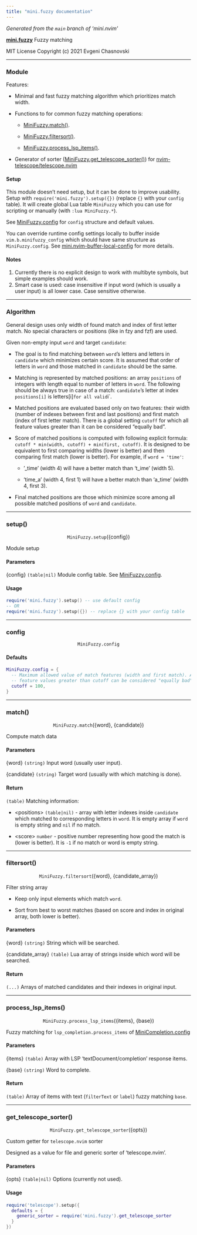 ```yaml
---
title: "mini.fuzzy documentation"
---
```


_Generated from the `main` branch of 'mini.nvim'_

<a name="mini.fuzzy" href="mini-fuzzy.qmd#mini.fuzzy"><b>mini.fuzzy</b></a> Fuzzy matching

MIT License Copyright (c) 2021 Evgeni Chasnovski

---

### Module {#module .help-syntax-right-anchor}

Features:

- Minimal and fast fuzzy matching algorithm which prioritizes match width.


- Functions to for common fuzzy matching operations:

    - [MiniFuzzy.match()](mini-fuzzy.qmd#minifuzzy.match).

    - [MiniFuzzy.filtersort()](mini-fuzzy.qmd#minifuzzy.filtersort).

    - [MiniFuzzy.process\_lsp\_items()](mini-fuzzy.qmd#minifuzzy.process_lsp_items).


- Generator of sorter ([MiniFuzzy.get\_telescope\_sorter()](mini-fuzzy.qmd#minifuzzy.get_telescope_sorter)) for
  [nvim-telescope/telescope.nvim](https://github.com/nvim-telescope/telescope.nvim)

#### Setup {#module-setup}


This module doesn't need setup, but it can be done to improve usability.
Setup with `require('mini.fuzzy').setup({})` (replace `{}` with your
`config` table). It will create global Lua table `MiniFuzzy` which you can
use for scripting or manually (with `:lua MiniFuzzy.*`).

See [MiniFuzzy.config](mini-fuzzy.qmd#minifuzzy.config) for `config` structure and default values.

You can override runtime config settings locally to buffer inside
`vim.b.minifuzzy_config` which should have same structure as
`MiniFuzzy.config`.
See [mini.nvim-buffer-local-config](mini-nvim.qmd#mini.nvim-buffer-local-config) for more details.

#### Notes {#module-notes}


1. Currently there is no explicit design to work with multibyte symbols,
   but simple examples should work.
2. Smart case is used: case insensitive if input word (which is usually a
   user input) is all lower case. Case sensitive otherwise.

---

### Algorithm {#minifuzzy-algorithm .help-syntax-right-anchor}

General design uses only width of found match and index of first letter
match. No special characters or positions (like in fzy and fzf) are used.

Given non-empty input `word` and target `candidate`:

- The goal is to find matching between `word`'s letters and letters in
  `candidate` which minimizes certain score. It is assumed that order of
  letters in `word` and those matched in `candidate` should be the same.


- Matching is represented by matched positions: an array `positions` of
  integers with length equal to number of letters in `word`. The following
  should be always true in case of a match: `candidate`'s letter at index
  `positions[i]` is letters[i]` for all valid `i`.


- Matched positions are evaluated based only on two features: their width
  (number of indexes between first and last positions) and first match
  (index of first letter match). There is a global setting `cutoff` for
  which all feature values greater than it can be considered "equally bad".


- Score of matched positions is computed with following explicit formula:
  `cutoff * min(width, cutoff) + min(first, cutoff)`. It is designed to be
  equivalent to first comparing widths (lower is better) and then comparing
  first match (lower is better). For example, if `word = 'time'`:

    - '_time' (width 4) will have a better match than 't_ime' (width 5).

    - 'time_a' (width 4, first 1) will have a better match than 'a_time'
      (width 4, first 3).


- Final matched positions are those which minimize score among all possible
  matched positions of `word` and `candidate`.

---

### setup() {#minifuzzy.setup .help-syntax-right-anchor}

<p align="center">`MiniFuzzy.setup`(<span class="help-syntax-special">{config}</span>)</p>
Module setup

#### Parameters {#minifuzzy.setup-parameters}



<span class="help-syntax-special">{config}</span> `(table|nil)` Module config table. See [MiniFuzzy.config](mini-fuzzy.qmd#minifuzzy.config).

#### Usage {#minifuzzy.setup-usage}



  ```lua
  require('mini.fuzzy').setup() -- use default config
  -- OR
  require('mini.fuzzy').setup({}) -- replace {} with your config table
  ```

---

### config {#minifuzzy.config .help-syntax-right-anchor}

<p align="center">`MiniFuzzy.config`</p>
#### Defaults {#minifuzzy.config-defaults}



  ```lua
  MiniFuzzy.config = {
    -- Maximum allowed value of match features (width and first match). All
    -- feature values greater than cutoff can be considered "equally bad".
    cutoff = 100,
  }
  ```

---

### match() {#minifuzzy.match .help-syntax-right-anchor}

<p align="center">`MiniFuzzy.match`(<span class="help-syntax-special">{word}</span>, <span class="help-syntax-special">{candidate}</span>)</p>
Compute match data

#### Parameters {#minifuzzy.match-parameters}



<span class="help-syntax-special">{word}</span> `(string)` Input word (usually user input).

<span class="help-syntax-special">{candidate}</span> `(string)` Target word (usually with which matching is done).

#### Return {#minifuzzy.match-return}


`(table)` Matching information:

  - <span class="help-syntax-keys">\<positions\></span> `(table|nil)` - array with letter indexes inside `candidate`
    which matched to corresponding letters in `word`. It is empty array if
    `word` is empty string and `nil` if no match.

  - <span class="help-syntax-keys">\<score\></span> `number` - positive number representing how good the match is
    (lower is better). It is `-1` if no match or word is empty string.

---

### filtersort() {#minifuzzy.filtersort .help-syntax-right-anchor}

<p align="center">`MiniFuzzy.filtersort`(<span class="help-syntax-special">{word}</span>, <span class="help-syntax-special">{candidate_array}</span>)</p>
Filter string array


- Keep only input elements which match `word`.

- Sort from best to worst matches (based on score and index in original
  array, both lower is better).

#### Parameters {#minifuzzy.filtersort-parameters}



<span class="help-syntax-special">{word}</span> `(string)` String which will be searched.

<span class="help-syntax-special">{candidate_array}</span> `(table)` Lua array of strings inside which word will be
  searched.

#### Return {#minifuzzy.filtersort-return}


`(...)` Arrays of matched candidates and their indexes in original input.

---

### process_lsp_items() {#minifuzzy.process_lsp_items .help-syntax-right-anchor}

<p align="center">`MiniFuzzy.process_lsp_items`(<span class="help-syntax-special">{items}</span>, <span class="help-syntax-special">{base}</span>)</p>
Fuzzy matching for `lsp_completion.process_items` of [MiniCompletion.config](mini-completion.qmd#minicompletion.config)

#### Parameters {#minifuzzy.process_lsp_items-parameters}



<span class="help-syntax-special">{items}</span> `(table)` Array with LSP 'textDocument/completion' response items.

<span class="help-syntax-special">{base}</span> `(string)` Word to complete.

#### Return {#minifuzzy.process_lsp_items-return}


`(table)` Array of items with text (`filterText` or `label`) fuzzy matching `base`.

---

### get_telescope_sorter() {#minifuzzy.get_telescope_sorter .help-syntax-right-anchor}

<p align="center">`MiniFuzzy.get_telescope_sorter`(<span class="help-syntax-special">{opts}</span>)</p>
Custom getter for `telescope.nvim` sorter

Designed as a value for file and generic sorter of 'telescope.nvim'.

#### Parameters {#minifuzzy.get_telescope_sorter-parameters}



<span class="help-syntax-special">{opts}</span> `(table|nil)` Options (currently not used).

#### Usage {#minifuzzy.get_telescope_sorter-usage}



  ```lua
  require('telescope').setup({
    defaults = {
      generic_sorter = require('mini.fuzzy').get_telescope_sorter
    }
  })
  ```

